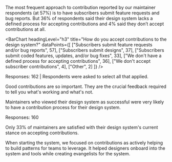 
<article id="section-5" className="util-margin-btm-20vh" data-observer="section-5">
  <SectionHeader number={5} title="Accepting Contributions">
    <p>The most frequent approach to contribution reported by our maintainer respondents (at 57%) is to have subscribers submit feature requests and bug reports. But 36% of respondents said their design system lacks a defined process for accepting contributions and 4% said they don’t accept contributions at all.</p>
  </SectionHeader>
  
  <BarChart
    headingLevel="h3"
    title="How do you accept contributions to the design&nbsp;system?"
    dataPoints={[
      ["Subscribers submit feature requests and/or bug reports", 57],
      ["Subscribers submit designs", 37],
      ["Subscribers submit coded features, updates, and/or bug fixes", 33],
      ["We don't have a defined process for accepting contributions", 36],
      ["We don't accept subscriber contributions", 4],
      ["Other", 2]
    ]} />
  <p className="cmp-type-caption util-margin-top-1xl">Responses: 162 | Respondents were asked to select all that applied.</p>

  <Quote source="Design System Maintainer">Good contributions are so important. They are the crucial feedback required to tell you what's working and what's not.</Quote>
  
  <Grid gap="lg" gapColMD="1xl" gapColLG="none">
    <GridCell spanLG={8}>
      <p className="cmp-type-heading-3">Maintainers who viewed their design system as successful were very likely to have a contribution process for their design system.</p>
    </GridCell>
    <GridCell span={4} start={2} spanSM={3} startSM={1} spanMD={3} startMD={2} startLG={1}>
      <Gauge title="Subscribers submitting coded features, updates, and/or bug fixes" number={92} size="large" />
    </GridCell>
    <GridCell span={4} start={2} spanSM={3} startSM={4} spanMD={3} startMD={5} startLG={5}>
      <Gauge title="Subscribers submitting designs" number={83} size="large" />
    </GridCell>
    <GridCell span={4} start={2} spanSM={3} startSM={1} spanMD={3} startMD={2} startLG={9}>
      <Gauge title="Subscribers submitting feature requests and/or bug reports" number={76} size="large" />
    </GridCell>
  </Grid>
  
  <p className="cmp-type-caption util-margin-top-lg">Responses: 160</p>
  
  <KeyFinding>Only 33% of maintainers are satisfied with their design system's current stance on accepting contributions.</KeyFinding>
  
  <Quote source="Design System Maintainer">When starting the system, we focused on contributions as actively helping to build patterns for teams to leverage. It helped designers onboard into the system and tools while creating evangelists for the system.</Quote>
  
  <RelatedReading>
    <RelatedArticle
      title="Take the Design Systems Maturity Model Assessment"
      description="Focusing on a contribution model is a sign of a mature design system. Get feedback on the evolution of your system by taking this assessment."
      image="/images/2022/maturity-model.svg"
      href="https://sparkbox.com/foundry/design_system_maturity_model"
    />
  </ RelatedReading>
  
  
</article>
